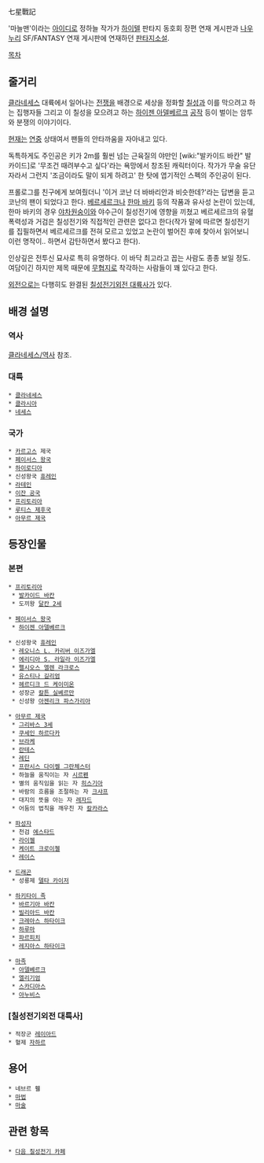 七星戰記

'마늘맨'이라는 [[아이디]]로 정하늘 작가가 [[하이텔]] 판타지 동호회 장편 연재 게시판과 [[나우누리]] SF/FANTASY 연재 게시판에 연재하던 [[판타지소설]].

[[목차]]
== 줄거리 ==
[[클라네세스]] 대륙에서 일어나는 [[전쟁]]을 배경으로 세상을 정화할 [[칠성]]과 이를 막으려고 하는 집행자들 그리고 이 칠성을 모으려고 하는 [[하이젠 아델베르크]] [[공작]] 등이 벌이는 암투와 분쟁의 이야기이다.

[[현재]]는 [[연중]] 상태여서 팬들의 안타까움을 자아내고 있다.

독특하게도 주인공은 키가 2m를 훨씬 넘는 근육질의 야만인 [wiki:"발카이드 바칸" 발카이드]로 '무조건 때려부수고 싶다'라는 욕망에서 창조된 캐릭터이다. 작가가 무술 유단자라서 그런지 '조금이라도 말이 되게 하려고' 한 탓에 엽기적인 스펙의 주인공이 된다.

프롤로그를 친구에게 보여줬더니 '이거 코난 더 바바리안과 비슷한데?'라는 답변을 듣고 코난의 팬이 되었다고 한다. [[베르세르크]]나 [[한마 바키]] 등의 작품과 유사성 논란이 있는데, 한마 바키의 경우 [[야차원숭이]]와 야수근이 칠성전기에 영향을 끼쳤고 베르세르크의 유혈폭력성과 거검은 칠성전기와 직접적인 관련은 없다고 한다(작가 말에 따르면 칠성전기를 집필하면서 베르세르크를 전혀 모르고 있었고 논란이 벌어진 후에 찾아서 읽어보니 이런 명작이.. 하면서 감탄하면서 봤다고 한다).

인상깊은 전투신 묘사로 특히 유명하다. 이 바닥 최고라고 꼽는 사람도 종종 보일 정도. 여담이긴 하지만 제목 때문에 [[무협지]]로 착각하는 사람들이 꽤 있다고 한다.

[[외전]]으로는 다행히도 완결된 [[칠성전기외전 대륙사]]가 있다.

== 배경 설명 ==
=== 역사 ===
[[클라네세스/역사]] 참조.

=== 대륙 ===
 * [[클라네세스]]
 * [[클라시아]]
 * [[네세스]]

=== 국가 ===
 * [[카르고스]] 제국
 * [[페이서스 왕국]]
 * [[하이로디아]]
 * 신성왕국 [[휴레인]]
 * [[라테인]]
 * [[이잔 공국]]
 * [[프리토리아]]
 * [[루티스 제후국]]
 * [[아무르 제국]]

== 등장인물 ==
=== 본편 ===
 * [[프리토리아]]
  * [[발카이드 바칸]]
  * 도끼왕 [[달칸 2세]]

 * [[페이서스 왕국]]
  * [[하이젠 아델베르크]]

 * 신성왕국 [[휴레인]]
  * [[레오니스 L. 카리버 이즈가엘]]
  * [[에리디아 S. 라일라 이즈가엘]]
  * [[펠시오스 엘렌 라크로스]]
  * [[유스티나 길리엄]]
  * [[헤르디크 드 케이미온]]
  * 성장군 [[칼튼 실베르만]]
  * 신성왕 [[아젠리크 파스가리아]]

 * [[아무르 제국]]
  * [[그리바스 3세]]
  * [[쿠세인 하르다카]]
  * [[브라케]]
  * [[란테스]]
  * [[레딘]]
  * [[프란시스 다이켈 그란체스터]]
  * 하늘을 움직이는 자 [[시르펜]]
  * 별의 움직임을 읽는 자 [[히스기아]]
  * 바람의 흐름을 조절하는 자 [[크샤프]]
  * 대지의 뜻을 아는 자 [[레자드]]
  * 어둠의 법칙을 깨우친 자 [[칼카라스]]

 * [[파성자]]
  * 천검 [[에스타드]]
  * [[라이젤]]
  * [[케이트 크로이첼]]
  * [[레이스]]

 * [[드래곤]]
  * 성룡제 [[델타 카이저]]

 * [[하키타이 족]]
  * [[바르기아 바칸]]
  * [[빌리아드 바칸]]
  * [[크레아스 하타이크]]
  * [[하루마]]
  * [[파르피치]]
  * [[레지아스 하타이크]]

 * [[마족]]
  * [[아델베르크]]
  * [[엘리기엄]]
  * [[스카디아스]]
  * [[아누비스]]

=== [칠성전기외전 대륙사] ===
 * 적장군 [[레이아드]]
 * 혈제 [[자하르]]

== 용어 ==
 * 네브르 휄
 * [[마법]]
 * [[마술]]

== 관련 항목 ==
 * [http://cafe.daum.net/sevenhistory 다음 칠성전기 카페]

